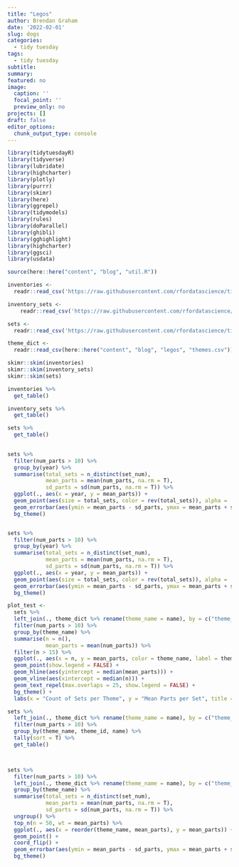 ```yaml
---
title: "Legos"
author: Brendan Graham
date: '2022-02-01'
slug: dogs
categories: 
  - tidy tuesday
tags:
  - tidy tuesday
subtitle: 
summary: 
featured: no
image:
  caption: ''
  focal_point: ''
  preview_only: no
projects: []
draft: false
editor_options: 
  chunk_output_type: console
---
```


```r
library(tidytuesdayR)
library(tidyverse)
library(lubridate)
library(highcharter)
library(plotly)
library(purrr)
library(skimr)
library(here)
library(ggrepel)
library(tidymodels)
library(rules)
library(doParallel)
library(ghibli)
library(gghighlight)
library(highcharter)
library(ggsci)
library(usdata)

source(here::here("content", "blog", "util.R"))

inventories <-
  readr::read_csv('https://raw.githubusercontent.com/rfordatascience/tidytuesday/master/data/2022/2022-09-06/inventories.csv.gz')

inventory_sets <-
    readr::read_csv('https://raw.githubusercontent.com/rfordatascience/tidytuesday/master/data/2022/2022-09-06/inventory_sets.csv.gz')

sets <-
  readr::read_csv('https://raw.githubusercontent.com/rfordatascience/tidytuesday/master/data/2022/2022-09-06/sets.csv.gz')

theme_dict <- 
  readr::read_csv(here::here("content", "blog", "legos", "themes.csv"))

skimr::skim(inventories)
skimr::skim(inventory_sets)
skimr::skim(sets)

inventories %>% 
  get_table()

inventory_sets %>% 
  get_table()

sets %>% 
  get_table()
  
```

```r

sets %>%
  filter(num_parts > 10) %>%
  group_by(year) %>%
  summarise(total_sets = n_distinct(set_num),
            mean_parts = mean(num_parts, na.rm = T),
            sd_parts = sd(num_parts, na.rm = T)) %>%
  ggplot(., aes(x = year, y = mean_parts)) + 
  geom_point(aes(size = total_sets, color = rev(total_sets)), alpha = .75) + 
  geom_errorbar(aes(ymin = mean_parts - sd_parts, ymax = mean_parts + sd_parts)) + 
  bg_theme()


sets %>%
  filter(num_parts > 10) %>%
  group_by(year) %>%
  summarise(total_sets = n_distinct(set_num),
            mean_parts = mean(num_parts, na.rm = T),
            sd_parts = sd(num_parts, na.rm = T)) %>%
  ggplot(., aes(x = year, y = mean_parts)) + 
  geom_point(aes(size = total_sets, color = rev(total_sets)), alpha = .75) + 
  geom_errorbar(aes(ymin = mean_parts - sd_parts, ymax = mean_parts + sd_parts)) + 
  bg_theme()

```

```r
plot_test <- 
  sets %>%
  left_join(., theme_dict %>% rename(theme_name = name), by = c("theme_id" = "id")) %>% 
  filter(num_parts > 10) %>%
  group_by(theme_name) %>%
  summarise(n = n(),
            mean_parts = mean(num_parts)) %>% 
  filter(n > 15) %>%
  ggplot(., aes(x = n, y = mean_parts, color = theme_name, label = theme_name)) + 
  geom_point(show.legend = FALSE) + 
  geom_hline(aes(yintercept = median(mean_parts))) + 
  geom_vline(aes(xintercept = median(n))) + 
  geom_text_repel(max.overlaps = 25, show.legend = FALSE) + 
  bg_theme() + 
  labs(x = "Count of Sets per Theme", y = "Mean Parts per Set", title = "Avg Parts vs Count of Sets")

sets %>%
  left_join(., theme_dict %>% rename(theme_name = name), by = c("theme_id" = "id")) %>%
  filter(num_parts > 10) %>%
  group_by(theme_name, theme_id, name) %>% 
  tally(sort = T) %>% 
  get_table()



sets %>%
  filter(num_parts > 10) %>%
  left_join(., theme_dict %>% rename(theme_name = name), by = c("theme_id" = "id")) %>%
  group_by(theme_name) %>% 
  summarise(total_sets = n_distinct(set_num),
            mean_parts = mean(num_parts, na.rm = T),
            sd_parts = sd(num_parts, na.rm = T)) %>%
  ungroup() %>%
  top_n(n = 50, wt = mean_parts) %>%
  ggplot(., aes(x = reorder(theme_name, mean_parts), y = mean_parts)) + 
  geom_point() + 
  coord_flip() + 
  geom_errorbar(aes(ymin = mean_parts - sd_parts, ymax = mean_parts + sd_parts)) + 
  bg_theme()


```

